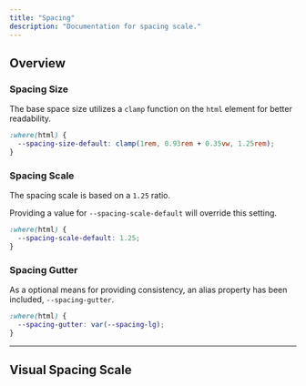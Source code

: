 ```yaml
---
title: "Spacing"
description: "Documentation for spacing scale."
---
```


## Overview

### Spacing Size

The base space size utilizes a `clamp` function on the `html` element for better readability.

```css
:where(html) {
  --spacing-size-default: clamp(1rem, 0.93rem + 0.35vw, 1.25rem);
}
```

### Spacing Scale

The spacing scale is based on a `1.25` ratio.

Providing a value for `--spacing-scale-default` will override this setting. 

```css
:where(html) {
  --spacing-scale-default: 1.25;
}
```

### Spacing Gutter

As a optional means for providing consistency, an alias property has been included, `--spacing-gutter`. 

```css
:where(html) {
  --spacing-gutter: var(--spacing-lg);
}
```
---

## Visual Spacing Scale

<Spacing />
